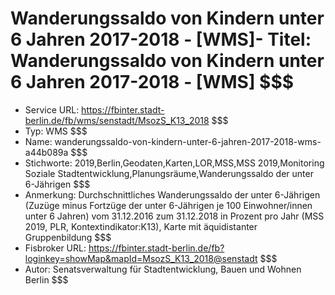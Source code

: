 # Wanderungssaldo von Kindern unter 6 Jahren 2017-2018 - [WMS]- Titel: Wanderungssaldo von Kindern unter 6 Jahren 2017-2018 - [WMS] $$$
- Service URL: https://fbinter.stadt-berlin.de/fb/wms/senstadt/MsozS_K13_2018 $$$
- Typ: WMS $$$
- Name: wanderungssaldo-von-kindern-unter-6-jahren-2017-2018-wms-a44b089a $$$
- Stichworte: 2019,Berlin,Geodaten,Karten,LOR,MSS,MSS 2019,Monitoring Soziale Stadtentwicklung,Planungsräume,Wanderungssaldo der unter 6-Jährigen $$$
- Anmerkung: Durchschnittliches Wanderungssaldo der unter 6-Jährigen (Zuzüge minus Fortzüge der unter 6-Jährigen je 100 Einwohner/innen unter 6 Jahren) vom 31.12.2016 zum 31.12.2018 in Prozent pro Jahr (MSS 2019, PLR, Kontextindikator:K13), Karte mit äquidistanter Gruppenbildung $$$
- Fisbroker URL: https://fbinter.stadt-berlin.de/fb?loginkey=showMap&mapId=MsozS_K13_2018@senstadt $$$
- Autor: Senatsverwaltung für Stadtentwicklung, Bauen und Wohnen Berlin $$$
